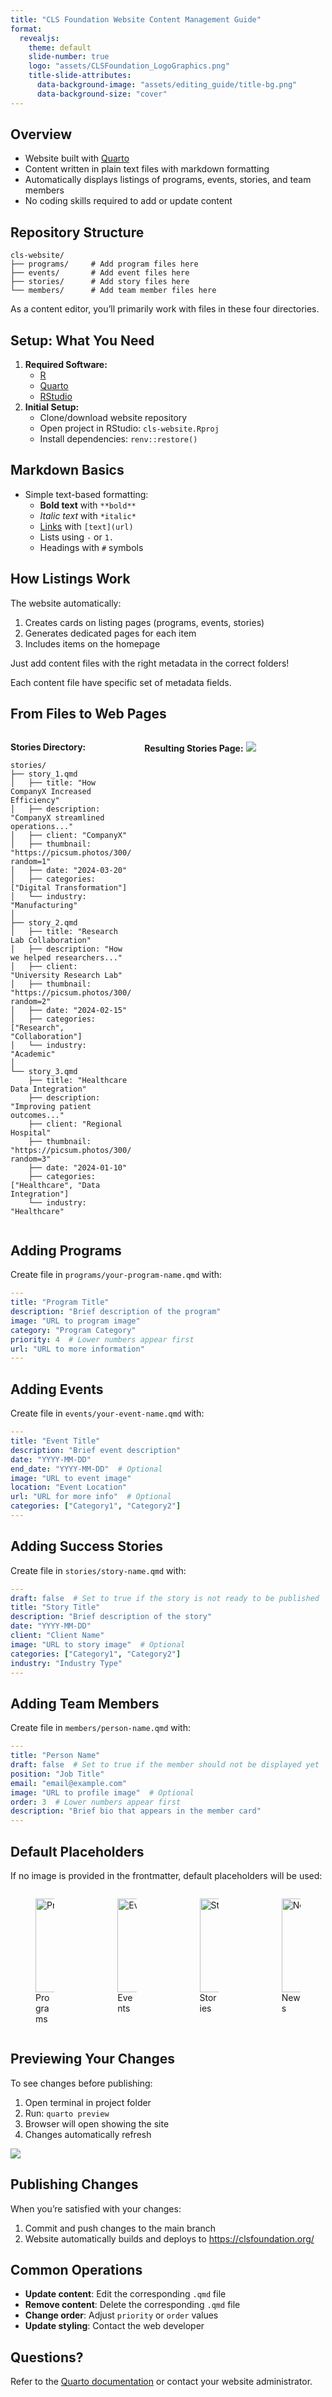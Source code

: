 ```yaml
---
title: "CLS Foundation Website Content Management Guide"
format: 
  revealjs:
    theme: default
    slide-number: true
    logo: "assets/CLSFoundation_LogoGraphics.png"
    title-slide-attributes:
      data-background-image: "assets/editing_guide/title-bg.png"
      data-background-size: "cover"
---
```


##  {background-image="assets/editing_guide/index.jpeg" background-size="cover"}

## Overview

-   Website built with [Quarto](https://quarto.org/)
-   Content written in plain text files with markdown formatting
-   Automatically displays listings of programs, events, stories, and team members
-   No coding skills required to add or update content

## Repository Structure

```         
cls-website/
├── programs/     # Add program files here
├── events/       # Add event files here
├── stories/      # Add story files here
└── members/      # Add team member files here
```

As a content editor, you'll primarily work with files in these four directories.


## Setup: What You Need

1.  **Required Software:**
    -   [R](https://cran.r-project.org/)
    -   [Quarto](https://quarto.org/docs/get-started/)
    -   [RStudio](https://posit.co/download/rstudio-desktop/)
2.  **Initial Setup:**
    -   Clone/download website repository
    -   Open project in RStudio: `cls-website.Rproj`
    -   Install dependencies: `renv::restore()`

##  {background-image="assets/editing_guide/rstudio.png" background-size="cover"}

## Markdown Basics

-   Simple text-based formatting:
    -   **Bold text** with `**bold**`
    -   *Italic text* with `*italic*`
    -   [Links](https://example.com) with `[text](url)`
    -   Lists using `-` or `1.`
    -   Headings with `#` symbols

##  {background-image="assets/editing_guide/markdown_preview.png" background-size="cover"}


## How Listings Work

The website automatically:

1.  Creates cards on listing pages (programs, events, stories)
2.  Generates dedicated pages for each item
3.  Includes items on the homepage

Just add content files with the right metadata in the correct folders!

::: {.callout-note}
Each content file have specific set of metadata fields.
:::


## From Files to Web Pages

:::: {.columns}

::: {.column width="40%"}
**Stories Directory:**
```.smaller-code
stories/
├── story_1.qmd
│   ├── title: "How CompanyX Increased Efficiency"
│   ├── description: "CompanyX streamlined operations..."
│   ├── client: "CompanyX"
│   ├── thumbnail: "https://picsum.photos/300/200?random=1"
│   ├── date: "2024-03-20"
│   ├── categories: ["Digital Transformation"]
│   └── industry: "Manufacturing"
│
├── story_2.qmd
│   ├── title: "Research Lab Collaboration"
│   ├── description: "How we helped researchers..."
│   ├── client: "University Research Lab"
│   ├── thumbnail: "https://picsum.photos/300/200?random=2"
│   ├── date: "2024-02-15"
│   ├── categories: ["Research", "Collaboration"]
│   └── industry: "Academic"
│
└── story_3.qmd
    ├── title: "Healthcare Data Integration"
    ├── description: "Improving patient outcomes..."
    ├── client: "Regional Hospital"
    ├── thumbnail: "https://picsum.photos/300/200?random=3"
    ├── date: "2024-01-10"
    ├── categories: ["Healthcare", "Data Integration"]
    └── industry: "Healthcare"
```
:::

::: {.column width="60%"}
**Resulting Stories Page:**
![](assets/editing_guide/stories_page.jpeg)
:::

::::

##  {background-image="assets/editing_guide/story_1.jpeg" background-size="cover"}



## Adding Programs

Create file in `programs/your-program-name.qmd` with:

``` yaml
---
title: "Program Title"
description: "Brief description of the program"
image: "URL to program image"
category: "Program Category"
priority: 4  # Lower numbers appear first
url: "URL to more information"
---
```

##  {background-image="assets/editing_guide/programs.jpeg" background-size="cover"}

## Adding Events

Create file in `events/your-event-name.qmd` with:

``` yaml
---
title: "Event Title"
description: "Brief event description"
date: "YYYY-MM-DD"
end_date: "YYYY-MM-DD"  # Optional
image: "URL to event image"
location: "Event Location"
url: "URL for more info"  # Optional
categories: ["Category1", "Category2"]
---
```

##  {background-image="assets/editing_guide/events.jpeg" background-size="cover"}

## Adding Success Stories

Create file in `stories/story-name.qmd` with:

``` yaml
---
draft: false  # Set to true if the story is not ready to be published
title: "Story Title"
description: "Brief description of the story"
date: "YYYY-MM-DD"
client: "Client Name"
image: "URL to story image"  # Optional
categories: ["Category1", "Category2"]
industry: "Industry Type"
---
```

##  {background-image="assets/editing_guide/stories.jpeg" background-size="cover"}

## Adding Team Members

Create file in `members/person-name.qmd` with:

``` yaml
---
title: "Person Name"
draft: false  # Set to true if the member should not be displayed yet
position: "Job Title"
email: "email@example.com"
image: "URL to profile image"  # Optional
order: 3  # Lower numbers appear first
description: "Brief bio that appears in the member card"
---
```



## Default Placeholders

If no image is provided in the frontmatter, default placeholders will be used:

:::: {.columns}

::: {.column width="25%"}
![Programs](assets/placeholders/programs.png){height=150}
:::

::: {.column width="25%"}
![Events](assets/placeholders/events.png){height=150}
:::

::: {.column width="25%"}
![Stories](assets/placeholders/stories.png){height=150}
:::

::: {.column width="25%"}
![News](assets/placeholders/news.png){height=150}
:::

::::


##  {background-image="assets/editing_guide/team.jpeg" background-size="cover"}

## Previewing Your Changes

To see changes before publishing:

1.  Open terminal in project folder
2.  Run: `quarto preview`
3.  Browser will open showing the site
4.  Changes automatically refresh

![](assets/editing_guide/preview.jpeg)

## Publishing Changes

When you're satisfied with your changes:

1.  Commit and push changes to the main branch
2.  Website automatically builds and deploys to <https://clsfoundation.org/>

## Common Operations

-   **Update content**: Edit the corresponding `.qmd` file
-   **Remove content**: Delete the corresponding `.qmd` file
-   **Change order**: Adjust `priority` or `order` values
-   **Update styling**: Contact the web developer

## Questions?

Refer to the [Quarto documentation](https://quarto.org/docs/guide/) or contact your website administrator.
